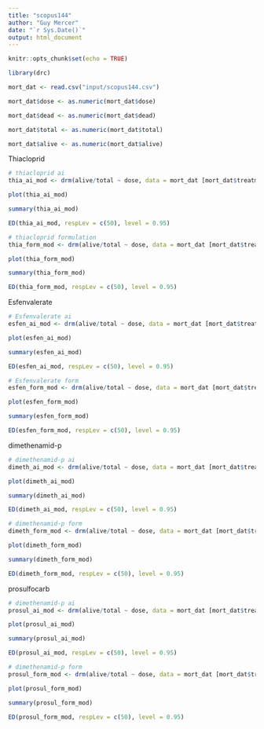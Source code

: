 ```yaml
---
title: "scopus144"
author: "Guy Mercer"
date: "`r Sys.Date()`"
output: html_document
---
```


```r
knitr::opts_chunk$set(echo = TRUE)
```

```r
library(drc)

mort_dat <- read.csv("input/scopus144.csv")

mort_dat$dose <- as.numeric(mort_dat$dose)

mort_dat$dead <- as.numeric(mort_dat$dead)

mort_dat$total <- as.numeric(mort_dat$total)

mort_dat$alive <- as.numeric(mort_dat$alive)
```

Thiacloprid

```r
# thiacloprid ai
thia_ai_mod <- drm(alive/total ~ dose, data = mort_dat [mort_dat$treatment == "thiacloprid", ], fct = LL.2(), weights = total, type = "binomial")

plot(thia_ai_mod)

summary(thia_ai_mod)

ED(thia_ai_mod, respLev = c(50), level = 0.95)

# thiacloprid formulation
thia_form_mod <- drm(alive/total ~ dose, data = mort_dat [mort_dat$treatment == "calypso", ], fct = LL.2(), weights = total, type = "binomial")

plot(thia_form_mod)

summary(thia_form_mod)

ED(thia_form_mod, respLev = c(50), level = 0.95)

```

Esfenvalerate

```r
# Esfenvalerate ai
esfen_ai_mod <- drm(alive/total ~ dose, data = mort_dat [mort_dat$treatment == "esfenvalerate", ], fct = LL.2(), weights = total, type = "binomial")

plot(esfen_ai_mod)

summary(esfen_ai_mod)

ED(esfen_ai_mod, respLev = c(50), level = 0.95)

# Esfenvalerate form
esfen_form_mod <- drm(alive/total ~ dose, data = mort_dat [mort_dat$treatment == "sumialfa", ], fct = LL.2(), weights = total, type = "binomial")

plot(esfen_form_mod)

summary(esfen_form_mod)

ED(esfen_form_mod, respLev = c(50), level = 0.95)
```

dimethenamid-p

```r
# dimethenamid-p ai
dimeth_ai_mod <- drm(alive/total ~ dose, data = mort_dat [mort_dat$treatment == "dimethenamid-p", ], fct = LL.2(), weights = total, type = "binomial")

plot(dimeth_ai_mod)

summary(dimeth_ai_mod)

ED(dimeth_ai_mod, respLev = c(50), level = 0.95)

# dimethenamid-p form
dimeth_form_mod <- drm(alive/total ~ dose, data = mort_dat [mort_dat$treatment == "frontier", ], fct = LL.2(), weights = total, type = "binomial")

plot(dimeth_form_mod)

summary(dimeth_form_mod)

ED(dimeth_form_mod, respLev = c(50), level = 0.95)
```

prosulfocarb

```r
# dimethenamid-p ai
prosul_ai_mod <- drm(alive/total ~ dose, data = mort_dat [mort_dat$treatment == "prosulfocarb", ], fct = LL.2(), weights = total, type = "binomial")

plot(prosul_ai_mod)

summary(prosul_ai_mod)

ED(prosul_ai_mod, respLev = c(50), level = 0.95)

# dimethenamid-p form
prosul_form_mod <- drm(alive/total ~ dose, data = mort_dat [mort_dat$treatment == "filon", ], fct = LL.2(), weights = total, type = "binomial")

plot(prosul_form_mod)

summary(prosul_form_mod)

ED(prosul_form_mod, respLev = c(50), level = 0.95)
```